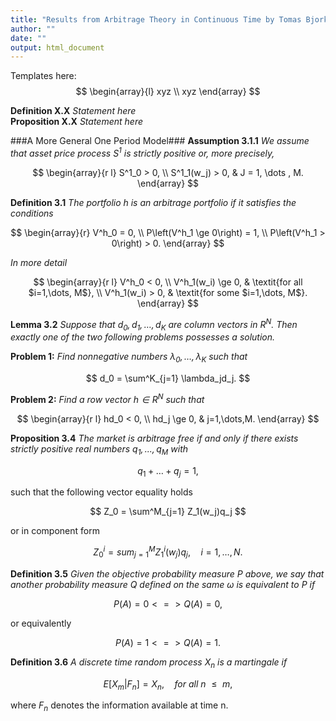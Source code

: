 ```yaml
---
title: "Results from Arbitrage Theory in Continuous Time by Tomas Bjork"
author: ""
date: ""
output: html_document
---
```


Templates here:  
$$ 
\begin{array}{l}
xyz
\\
xyz
\end{array}
$$

__Definition X.X__ _Statement here_  
__Proposition X.X__ _Statement here_  

###A More General One Period Model###
__Assumption 3.1.1__ _We assume that asset price process $S^1$ is strictly positive or, more precisely,_  

$$
\begin{array}{r l} 
S^1_0 > 0, \\
S^1_1(w_j) > 0, & J = 1, \dots , M.
\end{array}
$$  

__Definition 3.1__ _The portfolio h is an arbitrage portfolio if it satisfies the conditions_  

$$
\begin{array}{r} 
V^h_0 = 0, \\
P\left(V^h_1 \ge 0\right) = 1, \\
P\left(V^h_1 > 0\right) > 0.
\end{array}
$$

_In more detail_  

$$
\begin{array}{r l} 
V^h_0 < 0, \\
V^h_1(w_i) \ge 0, & \textit{for all $i=1,\dots, M$}, \\
V^h_1(w_i) > 0, & \textit{for some $i=1,\dots, M$}.
\end{array}
$$  

__Lemma 3.2__ _Suppose that $d_0,d_1,\dots,d_K$ are column vectors in $R^N$. Then exactly one of the two following problems possesses a solution._

__Problem 1:__ _Find nonnegative numbers $\lambda_0,\dots,\lambda_K$ such that_  

$$
d_0 = \sum^K_{j=1} \lambda_jd_j.
$$

__Problem 2:__ _Find a row vector $h \in R^N$ such that_  

$$
\begin{array}{r l}
hd_0 < 0, \\
hd_j \ge 0, & j=1,\dots,M.
\end{array}
$$

__Proposition 3.4__ _The market is arbitrage free if and only if there exists strictly positive real numbers $q_1, ... , q_M$ with_ 

$$
q_1 + \dots + q_j = 1,
$$

such that the following vector equality holds

$$
Z_0 = \sum^M_{j=1} Z_1(w_j)q_j
$$

or in component form

$$
Z^i_0 = sum^M_{j=1} Z^i_1(w_j)q_j, \quad i = 1, \dots, N.
$$

__Definition 3.5__ _Given the objective probability measure P above, we say that another probability measure Q defined on the same $\omega$ is equivalent to P if_  

$$
P(A) = 0 <=> Q(A) = 0,
$$

or equivalently  

$$
P(A) = 1 <=> Q(A) = 1.
$$

__Definition 3.6__ _A discrete time random process $X_n$ is a martingale if_  

$$
E[X_m|F_n] = X_n, \quad \textit{for all n $\le$ m},
$$

where $F_n$ denotes the information available at time n.